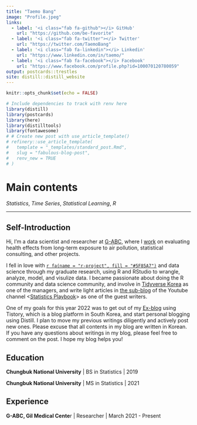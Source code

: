 ```yaml
---
title: "Taemo Bang"
image: "Profile.jpeg"
links:
  - label: '<i class="fab fa-github"></i> GitHub'
    url: "https://github.com/be-favorite"
  - label: '<i class="fab fa-twitter"></i> Twitter'
    url: "https://twitter.com/TaemoBang"
  - label: '<i class="fab fa-linkedin"></i> Linkedin'
    url: "https://www.linkedin.com/in/taemo/"
  - label: '<i class="fab fa-facebook"></i> Facebook'
    url: "https://www.facebook.com/profile.php?id=100070120780059"
output: postcards::trestles
site: distill::distill_website
---
```


```r
knitr::opts_chunk$set(echo = FALSE)
```

```r
# Include dependencies to track with renv here
library(distill)
library(postcards)
library(here)
library(distilltools)
library(fontawesome)
# # Create new post with use_article_template()
# refinery::use_article_template(
#   template = "_templates/standard_post.Rmd",
#   slug = "fabulous-blog-post", 
#   renv_new = TRUE
# )
```

# **Main contents**
*Statistics*, *Time Series*, *Statistical Learning*, *R*

***

## **Self-Introduction**
Hi, I'm a data scientist and researcher at [G-ABC](http://www.gilabc.com), where I [work](https://github.com/G-ABCwork) on evaluating health effects from long-term exposure to air pollution, statistical consulting, and other projects.

I fell in love with [`r fa(name = "r-project", fill = "#5F85A7")`](https://www.r-project.org/) and data science through my graduate research, using R and RStudio to wrangle, analyze, model, and visulize data. I became passionate about doing the R community and data science community, and involve in [Tidyverse Korea](https://www.facebook.com/groups/tidyverse) as one of the managers, and write light articles in [the sub-blog](https://statisticsplaybook.tistory.com/category/객원칼럼/be-favorite) of the Youtube channel <[Statistics Playbook](https://www.youtube.com/c/statisticsplaybook)> as one of the guest writers.

One of my goals for this year 2022 was to get out of my [Ex-blog](https://be-favorite.tistory.com) using Tistory, which is a blog platform in South Korea, and start personal blogging using Distill. I plan to move my previous writings diligently and actively post new ones. Please excuse that all contents in my blog are written in Korean. If you have any questions about writings in my blog, please feel free to comment on the post. I hope my blog helps you!

## **Education**
**Chungbuk National University** | BS in Statistics | 2019

**Chungbuk National University** | MS in Statistics | 2021

## **Experience**
**G-ABC, Gil Medical Cente**r | Researcher | March 2021 - Present